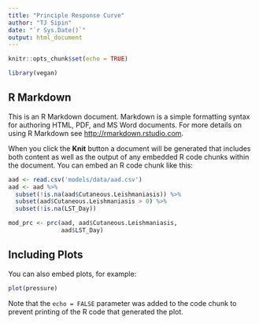 ```yaml
---
title: "Principle Response Curve"
author: "TJ Sipin"
date: "`r Sys.Date()`"
output: html_document
---
```


```r
knitr::opts_chunk$set(echo = TRUE)

library(vegan)
```

## R Markdown

This is an R Markdown document. Markdown is a simple formatting syntax for authoring HTML, PDF, and MS Word documents. For more details on using R Markdown see <http://rmarkdown.rstudio.com>.

When you click the **Knit** button a document will be generated that includes both content as well as the output of any embedded R code chunks within the document. You can embed an R code chunk like this:

```r
aad <- read.csv('models/data/aad.csv')
aad <- aad %>% 
  subset(!is.na(aad$Cutaneous.Leishmaniasis)) %>% 
  subset(aad$Cutaneous.Leishmaniasis > 0) %>% 
  subset(!is.na(LST_Day))

mod_prc <- prc(aad, aad$Cutaneous.Leishmaniasis, 
               aad$LST_Day)
```

## Including Plots

You can also embed plots, for example:

```r
plot(pressure)
```

Note that the `echo = FALSE` parameter was added to the code chunk to prevent printing of the R code that generated the plot.
